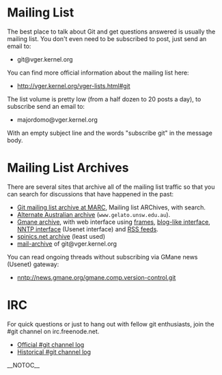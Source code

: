 = Mailing List =

The best place to talk about Git and get questions answered is usually
the mailing list.  You don't even need to be subscribed to post, just
send an email to:

* git@vger.kernel.org

You can find more official information about the mailing list here:

* http://vger.kernel.org/vger-lists.html#git

The list volume is pretty low (from a half dozen to 20 posts a day),
to subscribe send an email to:

* majordomo@vger.kernel.org

With an empty subject line and the words "subscribe git" in the message
body.

= Mailing List Archives =

There are several sites that archive all of the mailing list traffic
so that you can search for discussions that have happened in the past:

* [http://marc.theaimsgroup.com/?l=git Git mailing list archive at MARC], Mailing list ARChives, with search.
* [http://www.gelato.unsw.edu.au/archives/git/ Alternate Australian archive] (<code><nowiki>www.gelato.unsw.edu.au</nowiki></code>).
* [http://dir.gmane.org/gmane.comp.version-control.git Gmane archive], with web interface using  [http://news.gmane.org/gmane.comp.version-control.git frames], [http://blog.gmane.org/gmane.comp.version-control.git blog-like interface], [nntp://news.gmane.org/gmane.comp.version-control.git NNTP interface] (Usenet interface) and [http://rss.gmane.org/topics/excerpts/gmane.comp.version-control.git RSS feeds].
* [http://www.spinics.net/lists/git/ spinics.net archive] (least used)
* [http://www.mail-archive.com/git@vger.kernel.org/ mail-archive] of git@vger.kernel.org

You can read ongoing threads without subscribing via GMane news (Usenet) gateway:

* nntp://news.gmane.org/gmane.comp.version-control.git

= IRC =

<!-- ## [[MoinMoin]] doesn't understand irc:// pseudoprotocol (IRC URL).
 -->
For quick questions or just to hang out with fellow git enthusiasts, join
the #git channel on irc.freenode.net.
* [http://colabti.de/irclogger/irclogger_logs/git Official #git channel log]
* [http://pasky.or.cz/~pasky/cp/%23git/ Historical #git channel log]

__NOTOC__